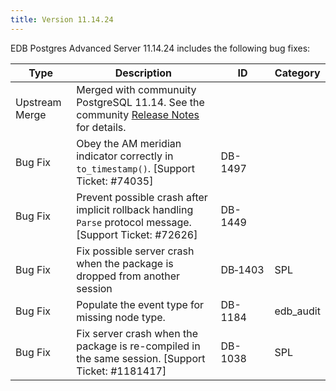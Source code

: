 ---
title: Version 11.14.24
---

EDB Postgres Advanced Server 11.14.24 includes the following bug fixes:

| Type           | Description                                                                                                                                        | ID      | Category  |
| -------------- | -------------------------------------------------------------------------------------------------------------------------------------------------- | ------- | --------- |
| Upstream Merge | Merged with communuity PostgreSQL 11.14. See the community [Release Notes](https://www.postgresql.org/docs/11/release-11-14.html) for details.     |         |           |
| Bug Fix        | Obey the AM meridian indicator correctly in `to_timestamp()`. [Support Ticket: #74035]                                                             | DB-1497 |           |
| Bug Fix        | Prevent possible crash after implicit rollback handling `Parse` protocol message. [Support Ticket: #72626]                                         | DB-1449 |           |
| Bug Fix        | Fix possible server crash when the package is dropped from another session                                                                         | DB&#8209;1403 | SPL       |
| Bug Fix        | Populate the event type for missing node type.                                                                                                     | DB-1184 | edb_audit |
| Bug Fix        | Fix server crash when the package is re-compiled in the same session. [Support Ticket: #1181417]                                                   | DB-1038 | SPL       |